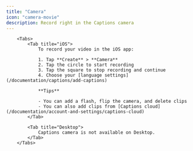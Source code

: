 ```yaml
---
title: "Camera"
icon: "camera-movie"
description: Record right in the Captions camera
---
```


        <Tabs>
            <Tab title="iOS">
                To record your video in the iOS app:

                1. Tap **Create** > **Camera**
                2. Tap the circle to start recording
                3. Tap the square to stop recording and continue
                4. Choose your [language settings](/documentation/captions/add-captions)

                **Tips**

                - You can add a flash, flip the camera, and delete clips
                - You can also add clips from [Captions cloud](/documentation/account-and-settings/captions-cloud)
            </Tab>

            <Tab title="Desktop">
                Captions camera is not available on Desktop.
            </Tab>
        </Tabs>